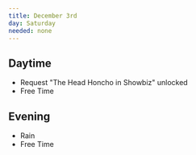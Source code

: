 ```yaml
---
title: December 3rd
day: Saturday
needed: none
---
```


## Daytime
- Request "The Head Honcho in Showbiz" unlocked
- Free Time

## Evening
- Rain
- Free Time